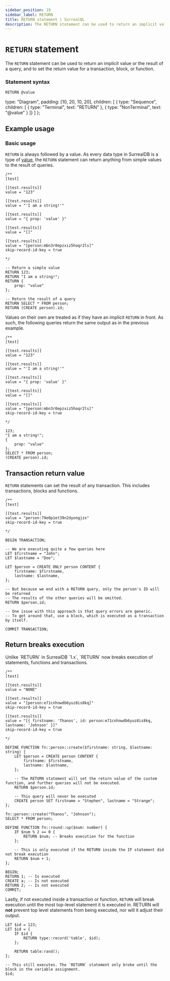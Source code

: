 ```yaml
---
sidebar_position: 19
sidebar_label: RETURN
title: RETURN statement | SurrealQL
description: The RETURN statement can be used to return an implicit value or the result of a query, and to set the return value for a transaction, block or function.
---
```



# `RETURN` statement

The `RETURN` statement can be used to return an implicit value or the result of a query, and to set the return value for a transaction, block, or function.

### Statement syntax

<Tabs syncKey="return-statement">
  <TabItem label="SurrealQL Syntax">

```syntax title="SurrealQL Syntax"
RETURN @value
```

  </TabItem>
  <TabItem label="Railroad Diagram">

  type: "Diagram",
  padding: [10, 20, 10, 20],
  children: [
    { type: "Sequence", children: [
      { type: "Terminal", text: "RETURN" },
      { type: "NonTerminal", text: "@value" }
    ]}
  ]
};

<RailroadDiagram ast={returnAst} className="my-6" />

  </TabItem>
</Tabs>

## Example usage
### Basic usage

`RETURN` is always followed by a value. As every data type in SurrealDB is a type of [value](/docs/surrealql/datamodel/values), the `RETURN` statement can return anything from simple values to the result of queries.

```surql
/**
[test]

[[test.results]]
value = "123"

[[test.results]]
value = "'I am a string!'"

[[test.results]]
value = "{ prop: 'value' }"

[[test.results]]
value = "[]"

[[test.results]]
value = "[person:mbn3r0epzxiz5hoqr2ls]"
skip-record-id-key = true

*/

-- Return a simple value
RETURN 123;
RETURN "I am a string!";
RETURN {
	prop: "value"
};

-- Return the result of a query
RETURN SELECT * FROM person;
RETURN (CREATE person).id;
```

Values on their own are treated as if they have an implicit `RETURN` in front. As such, the following queries return the same output as in the previous example.

```surql
/**
[test]

[[test.results]]
value = "123"

[[test.results]]
value = "'I am a string!'"

[[test.results]]
value = "{ prop: 'value' }"

[[test.results]]
value = "[]"

[[test.results]]
value = "[person:mbn3r0epzxiz5hoqr2ls]"
skip-record-id-key = true

*/

123;
"I am a string!";
{
	prop: "value"
};
SELECT * FROM person;
(CREATE person).id;
```

## Transaction return value

`RETURN` statements can set the result of any transaction. This includes transactions, blocks and functions.

```surql title="Transaction return value"
/**
[test]

[[test.results]]
value = "person:79e0p1et39n2dyongjzx"
skip-record-id-key = true

*/

BEGIN TRANSACTION;

-- We are executing quite a few queries here
LET $firstname = "John";
LET $lastname = "Doe";

LET $person = CREATE ONLY person CONTENT {
	firstname: $firstname,
	lastname: $lastname,
};

-- But because we end with a RETURN query, only the person's ID will be returned
-- The results of the other queries will be omitted.
RETURN $person.id;

-- One issue with this approach is that query errors are generic.
-- To get around that, use a block, which is executed as a transaction by itself.

COMMIT TRANSACTION;
```

## Return breaks execution

<Since v="v2.0.0" />
Unlike `RETURN` in SurrealDB `1.x`, `RETURN` now breaks execution of statements, functions and transactions.

```surql title="Function return value"
/**
[test]

[[test.results]]
value = "NONE"

[[test.results]]
value = "[person:e71cnhnwdb6yuz8is8kq]"
skip-record-id-key = true

[[test.results]]
value = "[{ firstname: 'Thanos', id: person:e71cnhnwdb6yuz8is8kq, lastname: 'Johnson' }]"
skip-record-id-key = true

*/

DEFINE FUNCTION fn::person::create($firstname: string, $lastname: string) {
	LET $person = CREATE person CONTENT {
		firstname: $firstname,
		lastname: $lastname,
	};

	-- The RETURN statement will set the return value of the custom function, and further queries will not be executed.
	RETURN $person.id;

    -- This query will never be executed
    CREATE person SET firstname = "Stephen", lastname = "Strange";
};

fn::person::create("Thanos", "Johnson");
SELECT * FROM person;
```

```surql title="Functions"
DEFINE FUNCTION fn::round::up($num: number) {
    IF $num % 2 == 0 {
        RETURN $num; -- Breaks execution for the function
    };

    -- This is only executed if the RETURN inside the IF statement did not break execution
    RETURN $num + 1;
};
```

```surql title="Transactions"
BEGIN;
RETURN 1; -- Is executed
CREATE a; -- Is not executed
RETURN 2; -- Is not executed
COMMIT;
```

Lastly, if not executed inside a transaction or function, `RETURN` will break execution until the most top-level statement it is executed in. RETURN will **not** prevent top level statements from being executed, nor will it adjust their output.

```surql title="Statements"
LET $id = 123;
LET $id = {
    IF $id {
        RETURN type::record('table', $id);
    };

    RETURN table:rand();
};

-- This still executes. The `RETURN` statement only broke until the block in the variable assignment.
$id;
```

